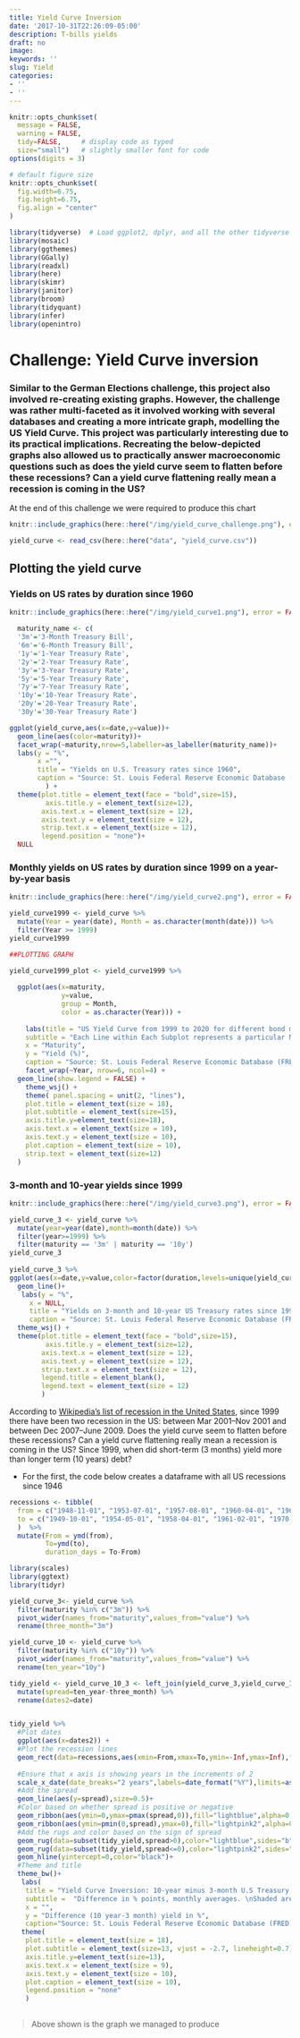 ```yaml
---
title: Yield Curve Inversion
date: '2017-10-31T22:26:09-05:00'
description: T-bills yields
draft: no
image: 
keywords: ''
slug: Yield
categories:
- ''
- ''
---
```


```r
knitr::opts_chunk$set(
  message = FALSE, 
  warning = FALSE, 
  tidy=FALSE,     # display code as typed
  size="small")   # slightly smaller font for code
options(digits = 3)

# default figure size
knitr::opts_chunk$set(
  fig.width=6.75, 
  fig.height=6.75,
  fig.align = "center"
)
```


```r
library(tidyverse)  # Load ggplot2, dplyr, and all the other tidyverse packages
library(mosaic)
library(ggthemes)
library(GGally)
library(readxl)
library(here)
library(skimr)
library(janitor)
library(broom)
library(tidyquant)
library(infer)
library(openintro)
```

# Challenge: Yield Curve inversion

### Similar to the German Elections challenge, this project also involved re-creating existing graphs. However, the challenge was rather multi-faceted as it involved working with several databases and creating a more intricate graph, modelling the US Yield Curve. This project was particularly interesting due to its practical implications. Recreating the below-depicted graphs also allowed us to practically answer macroeconomic questions such as does the yield curve seem to flatten before these recessions? Can a yield curve flattening really mean a recession is coming in the US? 


At the end of this challenge we were required to produce this chart

```r
knitr::include_graphics(here::here("/img/yield_curve_challenge.png"), error = FALSE)
```


```r

yield_curve <- read_csv(here::here("data", "yield_curve.csv"))

```


## Plotting the yield curve

### Yields on US rates by duration since 1960

```r
knitr::include_graphics(here::here("/img/yield_curve1.png"), error = FALSE)

  maturity_name <- c(
  '3m'='3-Month Treasury Bill',
  '6m'='6-Month Treasury Bill',
  '1y'='1-Year Treasury Rate',
  '2y'='2-Year Treasury Rate',
  '3y'='3-Year Treasury Rate',
  '5y'='5-Year Treasury Rate',
  '7y'='7-Year Treasury Rate',
  '10y'='10-Year Treasury Rate',
  '20y'='20-Year Treasury Rate',
  '30y'='30-Year Treasury Rate')

ggplot(yield_curve,aes(x=date,y=value))+
  geom_line(aes(color=maturity))+
  facet_wrap(~maturity,nrow=5,labeller=as_labeller(maturity_name))+
  labs(y = "%",
       x ="",
       title = "Yields on U.S. Treasury rates since 1960",
       caption = "Source: St. Louis Federal Reserve Economic Database (FRED)"
         ) +
  theme(plot.title = element_text(face = "bold",size=15),
         axis.title.y = element_text(size=12),
        axis.text.x = element_text(size = 12),
        axis.text.y = element_text(size = 12),
        strip.text.x = element_text(size = 12),
        legend.position = "none")+
  NULL
```

### Monthly yields on US rates by duration since 1999 on a year-by-year basis


```r
knitr::include_graphics(here::here("/img/yield_curve2.png"), error = FALSE)

yield_curve1999 <- yield_curve %>%
  mutate(Year = year(date), Month = as.character(month(date))) %>%
  filter(Year >= 1999) 
yield_curve1999

##PLOTTING GRAPH

yield_curve1999_plot <- yield_curve1999 %>%
  
  ggplot(aes(x=maturity, 
             y=value, 
             group = Month, 
             color = as.character(Year))) +
  
    labs(title = "US Yield Curve from 1999 to 2020 for different bond maturities",
    subtitle = "Each Line within Each Subplot represents a particular Month",
    x = "Maturity",
    y = "Yield (%)",
    caption = "Source: St. Louis Federal Reserve Economic Database (FRED)") +
    facet_wrap(~Year, nrow=6, ncol=4) +
  geom_line(show.legend = FALSE) +
    theme_wsj() +
    theme( panel.spacing = unit(2, "lines"), 
    plot.title = element_text(size = 18),
    plot.subtitle = element_text(size=15),
    axis.title.y=element_text(size=18),
    axis.text.x = element_text(size = 10), 
    axis.text.y = element_text(size = 10), 
    plot.caption = element_text(size = 10),
    strip.text = element_text(size=12)
  ) 

```



### 3-month and 10-year yields since 1999

```r
knitr::include_graphics(here::here("/img/yield_curve3.png"), error = FALSE)

yield_curve_3 <- yield_curve %>% 
  mutate(year=year(date),month=month(date)) %>% 
  filter(year>=1999) %>% 
  filter(maturity == '3m' | maturity == '10y')
yield_curve_3  
  
yield_curve_3 %>% 
ggplot(aes(x=date,y=value,color=factor(duration,levels=unique(yield_curve_3$duration))))+
  geom_line()+
   labs(y = "%",
     x = NULL,
     title = "Yields on 3-month and 10-year US Treasury rates since 1999",
     caption = "Source: St. Louis Federal Reserve Economic Database (FRED)") +
  theme_wsj() +
  theme(plot.title = element_text(face = "bold",size=15),
         axis.title.y = element_text(size=12),
        axis.text.x = element_text(size = 12),
        axis.text.y = element_text(size = 12),
        strip.text.x = element_text(size = 12),
        legend.title = element_blank(),
        legend.text = element_text(size = 12)
        )
```


According to [Wikipedia's list of recession in the United States](https://en.wikipedia.org/wiki/List_of_recessions_in_the_United_States), since 1999 there have been two recession in the US: between Mar 2001–Nov 2001 and between Dec 2007–June 2009. Does the yield curve seem to flatten before these recessions? Can a yield curve flattening really mean a recession is coming in the US? Since 1999, when did short-term (3 months) yield more than longer term (10 years) debt?

- For the first, the code below creates a dataframe with all US recessions since 1946

```r


recessions <- tibble(
  from = c("1948-11-01", "1953-07-01", "1957-08-01", "1960-04-01", "1969-12-01", "1973-11-01", "1980-01-01","1981-07-01", "1990-07-01", "2001-03-01", "2007-12-01","2020-02-01"),  
  to = c("1949-10-01", "1954-05-01", "1958-04-01", "1961-02-01", "1970-11-01", "1975-03-01", "1980-07-01", "1982-11-01", "1991-03-01", "2001-11-01", "2009-06-01", "2020-04-30") 
  )  %>% 
  mutate(From = ymd(from), 
         To=ymd(to),
         duration_days = To-From)

library(scales)
library(ggtext)
library(tidyr)

yield_curve_3<- yield_curve %>% 
  filter(maturity %in% c("3m")) %>%
  pivot_wider(names_from="maturity",values_from="value") %>% 
  rename(three_month="3m")

yield_curve_10 <- yield_curve %>% 
  filter(maturity %in% c("10y")) %>%
  pivot_wider(names_from="maturity",values_from="value") %>% 
  rename(ten_year="10y")

tidy_yield <- yield_curve_10_3 <- left_join(yield_curve_3,yield_curve_10,by="date") %>% 
  mutate(spread=ten_year-three_month) %>% 
  rename(dates2=date)


tidy_yield %>% 
  #Plot dates
  ggplot(aes(x=dates2)) +
  #Plot the recession lines
  geom_rect(data=recessions,aes(xmin=From,xmax=To,ymin=-Inf,ymax=Inf),fill='darkgray',inherit.aes=FALSE,alpha=0.35)+
  
  #Ensure that x axis is showing years in the increments of 2
  scale_x_date(date_breaks="2 years",labels=date_format("%Y"),limits=as.Date(c('1959-01-01','2021-08-01')))+
  #Add the spread
  geom_line(aes(y=spread),size=0.5)+
  #Color based on whether spread is positive or negative
  geom_ribbon(aes(ymin=0,ymax=pmax(spread,0)),fill="lightblue",alpha=0.5)+
  geom_ribbon(aes(ymin=pmin(0,spread),ymax=0),fill="lightpink2",alpha=0.5)+
  #Add the rugs and color based on the sign of spread
  geom_rug(data=subset(tidy_yield,spread>0),color="lightblue",sides="b",alpha=0.5)+
  geom_rug(data=subset(tidy_yield,spread<=0),color="lightpink2",sides="b",alpha=0.5)+
  geom_hline(yintercept=0,color="black")+
  #Theme and title
  theme_bw()+
   labs(
    title = "Yield Curve Inversion: 10-year minus 3-month U.S Treasury rates",
    subtitle =  "Difference in % points, monthly averages. \nShaded areas correspond to recessions",
    x = "", 
    y = "Difference (10 year-3 month) yield in %",
    caption="Source: St. Louis Federal Reserve Economic Database (FRED)")+
   theme(
    plot.title = element_text(size = 18),
    plot.subtitle = element_text(size=13, vjust = -2.7, lineheight=0.7),
    axis.title.y=element_text(size=13),
    axis.text.x = element_text(size = 9),
    axis.text.y = element_text(size = 10),
    plot.caption = element_text(size = 10),
    legend.position = "none" 
    ) 
        
```

> Above shown is the graph we managed to produce